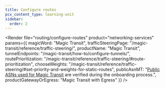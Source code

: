 ```yaml
---
title: Configure routes
pcx_content_type: learning-unit
sidebar:
  order: 2
---
```



<Render
	file="routing/configure-routes"
	product="networking-services"
	params={{
		magicWord: "Magic Transit",
		trafficSteeringPage: "/magic-transit/reference/traffic-steering/",
		productName: "Magic Transit",
		tunnelEndpoints: "/magic-transit/how-to/configure-tunnels/",
		routePrioritization: "/magic-transit/reference/traffic-steering/#route-prioritization",
		chooseWeights: "/magic-transit/reference/traffic-steering/#set-priority-and-weights-for-static-routes",
		publicAsnMT: "[Public ASNs used for Magic Transit](/magic-transit/how-to/advertise-prefixes/#cloudflare-asn-vs-your-own-asn) are verified during the onboarding process.",
		productGatewayOrEgress: "Magic Transit with Egress"
	}}
/>